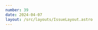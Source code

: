 ```yaml
---
number: 39
date: 2024-04-07
layout: /src/layouts/IssueLayout.astro
---
```



<Title title={`Issue ${frontmatter.number}`} date={frontmatter.date} />

**🍏 WWDC is just around the corner!**

This week Apple revealed the dates for [this year's WWDC](https://developer.apple.com/wwdc24) and opened requests for tickets. This year's event will take place from the **10th to the 14th of June** at Apple Park in Cupertino.

As the time approaches, we all begin to wonder what **Apple will announce** this year and begin to **draft our wishlist** for this year's events.

To commemorate the announcement, I decided to put together a list of features I would love Apple to bring into Xcode Cloud this year:

- **Standalone support for Swift Packages:** This is now only possible through a workaround that requires creating an Xcode project with an app target that has an associated App Store Connect app. 
- **Fastlane deliver-like support for screenshots and metadata:** Similar to the way we can automate uploading release notes with Xcode Cloud by writing to a file in the repository, I would love to see support for also uploading screenshots, promotion text and other similar metadata. 
- **Custom action steps:** The actions you can perform during a workflow are limited and there are some times when you want to perform a custom one. For example, you might want to have a workflow that creates a branch and triggers a separate workflow without building the project or running any tests, which isn't currently possible in Xcode Cloud.

I would love to see your wishlists for this year's event, so please reply to this email or message me on social media with what you'd like Apple to announce!

## [🤩 AppCircle: The ultimate replacement for AppCenter (Sponsored)](https://appcircle.io/blog/navigating-the-retirement-of-app-center-embracing-appcircle-as-the-ultimate-alternative?utm_campaign%3DiOS%20CI%20Newsletter%26utm_medium%3Dweb%26utm_source%3DiOS%20CI%20Newsletter%20Issue%20$39%26utm_content%3Dapr_07_24)

Microsoft recently announced that the popular mobile app distribution service **AppCenter is scheduled for retirement on the 31st of March of 2025**.

If you currently use AppCenter as your build distribution platform and need an alternative, look no further. AppCircle is an **enterprise-grade fully automated mobile DevOps platform** that focuses primarily, but not exclusively, on **app distribution**. On top of providing an excellent app distribution service, they also offer amazing features such as **built-in unit and UI test automation on real devices**, seamless **integration with common testing frameworks** and ready-to-use **CI/CD widgets**.

## [🚀 Automatic Swift Package releases with GitHub Actions](https://www.polpiella.dev/multi-platform-swift-package-releases-with-github-actions?utm_campaign%3DiOS%20CI%20Newsletter%26utm_medium%3Dweb%26utm_source%3DiOS%20CI%20Newsletter%20Issue%20$39%26utm_content%3Dapr_07_24)

I have recently been working on a new Swift Package library that supports iOS, macOS and Linux. As I wanted the development lifecycle to be **fast and iterative**, I decided to make the library’s **release process as automated and as error-proof as possible with a CI/CD workflow**.

If you'd like to learn how to automatically **build and test your library on all your supported platforms**, check your source code to **detect non-inclusive language** and only **create a new release** if all checks succeed, make sure you read this article on my blog. 

## [💻 How to package and distribute Mac apps](https://developer.apple.com/documentation/xcode/packaging-mac-software-for-distribution?utm_campaign%3DiOS%20CI%20Newsletter%26utm_medium%3Dweb%26utm_source%3DiOS%20CI%20Newsletter%20Issue%20$39%26utm_content%3Dapr_07_24)

Apple has updated and released several **developer resources** this week. Amongst these updates, is a new comprehensive guide on how to **package and distribute macOS software** with numerous code examples.

The article will guide you through the steps and options you have to **package, sign and distribute your app** outside the App Store.

## [🔐 Secret scanning now detects secrets in GitHub wikis](https://github.blog/changelog/2024-04-03-secret-scanning-now-detects-secrets-in-github-wikis?utm_campaign%3DiOS%20CI%20Newsletter%26utm_medium%3Dweb%26utm_source%3DiOS%20CI%20Newsletter%20Issue%20$39%26utm_content%3Dapr_07_24)

**GitHub's secret scanning** is a feature that checks for secrets in your repository's files and warns you when one is detected. It's a feature I use extensively and that helps me tackle vulnerabilities.

This week, GitHub announced that **secret scanning also works in wikis**.

## [🆕 Roundup of all updates to GitHub-hosted runners](https://github.blog/changelog/2024-04-02-whats-new-for-github-actions-hosted-runners?utm_campaign%3DiOS%20CI%20Newsletter%26utm_medium%3Dweb%26utm_source%3DiOS%20CI%20Newsletter%20Issue%20$39%26utm_content%3Dapr_07_24)

GitHub has made numerous updates to its suite of cloud-based virtual machines available for GitHub Actions.

The most important news for us Apple Developers is that **M1 macOS runners are no longer on public beta and are now generally available**.